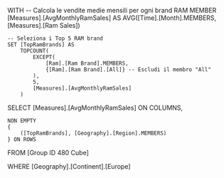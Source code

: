 WITH 
    -- Calcola le vendite medie mensili per ogni brand RAM
    MEMBER [Measures].[AvgMonthlyRamSales] AS 
        AVG([Time].[Month].MEMBERS, [Measures].[Ram Sales])
        
    -- Seleziona i Top 5 RAM brand
    SET [TopRamBrands] AS 
        TOPCOUNT(
            EXCEPT(
                [Ram].[Ram Brand].MEMBERS, 
                {[Ram].[Ram Brand].[All]} -- Escludi il membro "All"
            ), 
            5, 
            [Measures].[AvgMonthlyRamSales]
        )
        
SELECT 
    [Measures].[AvgMonthlyRamSales] ON COLUMNS,
    
    NON EMPTY 
    { 
        ([TopRamBrands], [Geography].[Region].MEMBERS) 
    } ON ROWS
    
FROM [Group ID 480 Cube]
    
WHERE 
    [Geography].[Continent].[Europe]
